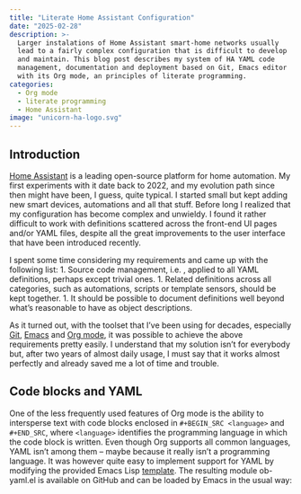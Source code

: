 ```yaml
---
title: "Literate Home Assistant Configuration"
date: "2025-02-28"
description: >-
  Larger instalations of Home Assistant smart-home networks usually
  lead to a fairly complex configuration that is difficult to develop
  and maintain. This blog post describes my system of HA YAML code
  management, documentation and deployment based on Git, Emacs editor
  with its Org mode, an principles of literate programming.    
categories:
  - Org mode
  - literate programming
  - Home Assistant
image: "unicorn-ha-logo.svg"
---
```


## Introduction

[Home Assistant](https://www.home-assistant.io) is a leading
open-source platform for home automation. My first experiments with it
date back to 2022, and my evolution path since then might have been, I guess,
quite typical. I started small but kept adding new smart devices,
automations and all that stuff. Before long I realized that my
configuration has become complex and unwieldy. I found it rather difficult to
work with definitions scattered across the front-end UI pages and/or YAML
files, despite all the great improvements to the user interface that have
been introduced recently.

I spent some time considering my requirements and came up with the following list:
1. Source code management, i.e. , applied to all
   YAML definitions, perhaps except trivial ones.
1. Related definitions across all categories, such as automations, scripts or
   template sensors, should be kept together.
1. It should be possible to document definitions well beyond what's reasonable
   to have as object descriptions.

As it turned out, with the toolset that I've been using for decades, especially
[Git](https://git-scm.com), [Emacs](https://www.gnu.org/software/emacs) and
[Org mode](https://orgmode.org), it was possible to achieve the above requirements
pretty easily. I understand that my solution isn't for everybody but, after two years
of almost daily usage, I must say that it works almost perfectly and already saved me
a lot of time and trouble.

## Code blocks and YAML

One of the less frequently used features of Org mode is the ability to intersperse
text with code blocks enclosed in `#+BEGIN_SRC <language>` and `#+END_SRC`, where `<language>`
identifies the programming language in which the code block is written. Even though Org
supports all common languages, YAML isn't among them – maybe because it really isn't a
programming language. It was however quite easy to implement support for YAML by modifying
the provided Emacs Lisp
[template](https://git.sr.ht/~bzg/worg/tree/master/item/org-contrib/babel/ob-template.el).
The resulting module ob-yaml.el is available on GitHub and can be loaded by Emacs in the
usual way:
